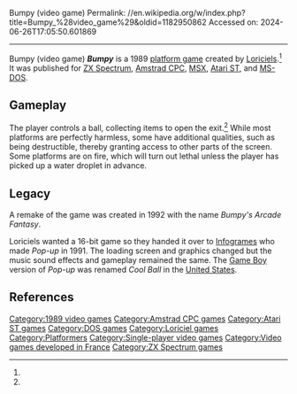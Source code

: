 Bumpy (video game)
Permalink: //en.wikipedia.org/w/index.php?title=Bumpy_%28video_game%29&oldid=1182950862
Accessed on: 2024-06-26T17:05:50.601869



------
Bumpy (video game)
{{Short description|1989 video game}}
{{Redirect|Pop Up (video game)|the phenomenon in 3D video games|Pop-up (video gaming)}}
{{Infobox VG
 |title       = Bumpy
 |image       = Bumpy Cover Art.jpg
 |caption = 
 |developer   = [[Loriciels]]
 |publisher   = 
 |released    = [[1989 in video gaming|1989]]
 |genre       = [[Platform game|Platform]]
 |modes       = [[Single-player video game|Single-player]]
 |platforms   = [[ZX Spectrum]], [[Amstrad CPC]], [[Atari ST]], [[MS-DOS]]
 |series      = 
}}
'''''Bumpy''''' is a 1989 [[platform game]] created by [[Loriciels]].<ref name=sc/> It was published for [[ZX Spectrum]], [[Amstrad CPC]], [[MSX]], [[Atari ST]], and [[MS-DOS]].

==Gameplay==
The player controls a ball, collecting items to open the exit.<ref name=rg/> While most platforms are perfectly harmless, some have additional qualities, such as being destructible, thereby granting access to other parts of the screen. Some platforms are on fire, which will turn out lethal unless the player has picked up a water droplet in advance.

==Legacy==
A remake of the game was created in 1992 with the name ''Bumpy's Arcade Fantasy''.

Loriciels wanted a 16-bit game so they handed it over to [[Atari, SA|Infogrames]] who made ''Pop-up'' in 1991. The loading screen and graphics changed but the music sound effects and gameplay remained the same.{{citation needed|date=April 2017}} The [[Game Boy]] version of ''Pop-up'' was renamed ''Cool Ball'' in the [[United States]].

==References==
{{Reflist|refs=
<ref name=rg>{{cite web |title=Bumpy |url=https://www.retrogamer.net/retro_games80/bumpy/ |website=Retro Gamer|date=27 March 2012 }}</ref>
<ref name=sc>{{WoS game|id=763|name=Bumpy}}</ref>
}}

{{Authority control}}

[[Category:1989 video games]]
[[Category:Amstrad CPC games]]
[[Category:Atari ST games]]
[[Category:DOS games]]
[[Category:Loriciel games]]
[[Category:Platformers]]
[[Category:Single-player video games]]
[[Category:Video games developed in France]]
[[Category:ZX Spectrum games]]


{{Videogame-stub}}